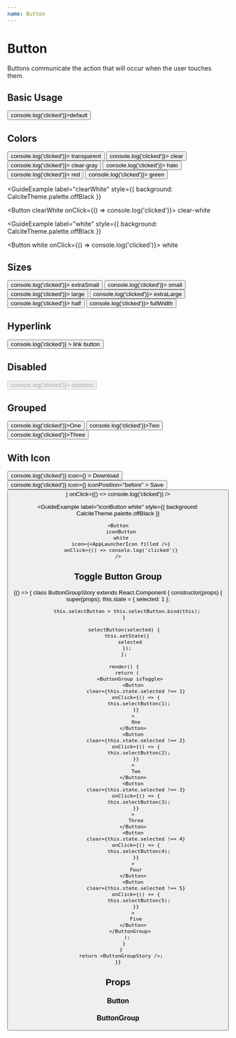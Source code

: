 ```yaml
---
name: Button
---
```






# Button

Buttons communicate the action that will occur when the user touches them.

## Basic Usage

<Playground>
  <Button onClick={() => console.log('clicked')}>default</Button>
</Playground>

## Colors

<Playground>
  <GuideExample label="transparent">
    <Button transparent onClick={() => console.log('clicked')}>
      transparent
    </Button>
  </GuideExample>

<GuideExample label="clear">
  <Button clear onClick={() => console.log('clicked')}>
    clear
  </Button>
</GuideExample>

<GuideExample label="clearGray">
  <Button clearGray onClick={() => console.log('clicked')}>
    clear-gray
  </Button>
</GuideExample>

<GuideExample label="halo">
  <Button halo onClick={() => console.log('clicked')}>
    halo
  </Button>
</GuideExample>

<GuideExample label="red">
  <Button red onClick={() => console.log('clicked')}>
    red
  </Button>
</GuideExample>
<GuideExample label="green">
  <Button green onClick={() => console.log('clicked')}>
    green
  </Button>
</GuideExample>

<GuideExample
  label="clearWhite"
  style={{ background: CalciteTheme.palette.offBlack }}
>
  <Button clearWhite onClick={() => console.log('clicked')}>
    clear-white
  </Button>
</GuideExample>

<GuideExample
  label="white"
  style={{ background: CalciteTheme.palette.offBlack }}
>
  <Button white onClick={() => console.log('clicked')}>
    white
  </Button>
</GuideExample>

</Playground>

## Sizes

<Playground>
  <GuideExample label="extraSmall">
    <Button extraSmall onClick={() => console.log('clicked')}>
      extraSmall
    </Button>
  </GuideExample>

<GuideExample label="small">
  <Button small onClick={() => console.log('clicked')}>
    small
  </Button>
</GuideExample>

<GuideExample label="large">
  <Button large onClick={() => console.log('clicked')}>
    large
  </Button>
</GuideExample>

<GuideExample label="extraLarge">
  <Button extraLarge onClick={() => console.log('clicked')}>
    extraLarge
  </Button>
</GuideExample>

<GuideExample label="half">
  <Button half onClick={() => console.log('clicked')}>
    half
  </Button>
</GuideExample>

<GuideExample label="fullWidth">
  <Button fullWidth onClick={() => console.log('clicked')}>
    fullWidth
  </Button>
</GuideExample>
</Playground>

## Hyperlink

<Playground>
  <Button
    href="https://esri.com"
    target="_blank"
    onClick={() => console.log('clicked')}
  >
    link button
  </Button>
</Playground>

## Disabled

<Playground>
  <Button disabled onClick={() => console.log('clicked')}>
    disabled
  </Button>
</Playground>

## Grouped

<Playground>
  <ButtonGroup>
    <Button onClick={() => console.log('clicked')}>One</Button>
    <Button onClick={() => console.log('clicked')}>Two</Button>
    <Button onClick={() => console.log('clicked')}>Three</Button>
  </ButtonGroup>
</Playground>

## With Icon

<Playground>
  <GuideExample>
    <Button
      onClick={() => console.log('clicked')}
      icon={<DownloadToIcon size={16} />}
    >
      Download
    </Button>
  </GuideExample>
  <GuideExample label={`iconPosition="before"`}>
    <Button
      onClick={() => console.log('clicked')}
      icon={<SaveIcon size={16} />}
      iconPosition="before"
    >
      Save
    </Button>
  </GuideExample>

<GuideExample label="iconButton">
  <Button
    iconButton
    icon={<AppLauncherIcon />}
    onClick={() => console.log('clicked')}
  />
</GuideExample>

  <GuideExample
    label="iconButton white"
    style={{ background: CalciteTheme.palette.offBlack }}
  >
    <Button
      iconButton
      white
      icon={<AppLauncherIcon filled />}
      onClick={() => console.log('clicked')}
    />
  </GuideExample>
</Playground>

## Toggle Button Group

<Playground>
{() => {
      class ButtonGroupStory extends React.Component {
        constructor(props) {
          super(props);
          this.state = {
            selected: 1
          };

          this.selectButton = this.selectButton.bind(this);
        }

        selectButton(selected) {
          this.setState({
            selected
          });
        };

        render() {
          return (
            <ButtonGroup isToggle>
              <Button
                clear={this.state.selected !== 1}
                onClick={() => {
                  this.selectButton(1);
                }}
              >
                One
              </Button>
              <Button
                clear={this.state.selected !== 2}
                onClick={() => {
                  this.selectButton(2);
                }}
              >
                Two
              </Button>
              <Button
                clear={this.state.selected !== 3}
                onClick={() => {
                  this.selectButton(3);
                }}
              >
                Three
              </Button>
              <Button
                clear={this.state.selected !== 4}
                onClick={() => {
                  this.selectButton(4);
                }}
              >
                Four
              </Button>
              <Button
                clear={this.state.selected !== 5}
                onClick={() => {
                  this.selectButton(5);
                }}
              >
                Five
              </Button>
            </ButtonGroup>
          );
        }
      }
      return <ButtonGroupStory />;
    }}

</Playground>

## Props

### Button
<PropsTable of={Button} />

### ButtonGroup
<PropsTable of={ButtonGroup} />

